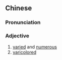 {{also|陆离}}
==Chinese==
{{zh-forms|s=陆离}}

===Pronunciation===
{{zh-pron
|m=lùlí
|c=luk6 lei4
|cat=a
}}

===Adjective===
{{zh-adj}}

# [[varied]] and [[numerous]]
# [[varicolored]]